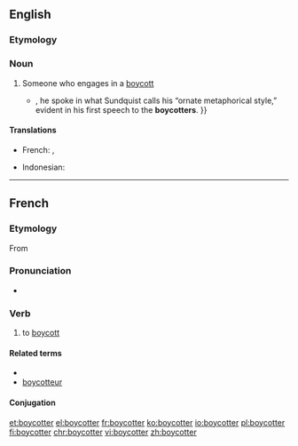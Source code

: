 ==English==

===Etymology===
{{suffix|boycott|er}}

===Noun===
{{en-noun}}

# Someone who engages in a [[boycott]]
#* {{quote-news|2009|January 18|Anthony Lewis|A New National Scripture|New York Times|url=http://www.nytimes.com/2009/01/18/books/review/Lewis-t.html
|passage=As early as 1955{{...|, when he was chosen at the age of 26 to lead the boycott of the segregated buses in Montgomery, Ala.}}, he spoke in what Sundquist calls his “ornate metaphorical style,” evident in his first speech to the '''boycotters'''. }}

====Translations====
{{trans-top|someone who engages in a boycott}}
* French: {{t+|fr|boycotteur|m}}, {{t+|fr|boycotteuse|f}}
{{trans-mid}}
* Indonesian: {{t+|id|pemboikot}}
{{trans-bottom}}

----

==French==

===Etymology===
From {{etyl|en|fr}} {{term|boycott|lang=en}}

===Pronunciation===
* {{IPA|/bɔj.kɔ.te/|lang=fr}}

===Verb===
{{fr-verb}}

# to [[boycott]]

====Related terms====
* {{l/fr|boycott}}
* [[boycotteur]]

====Conjugation====
{{fr-conj-er|boycott|avoir}}

[[et:boycotter]]
[[el:boycotter]]
[[fr:boycotter]]
[[ko:boycotter]]
[[io:boycotter]]
[[pl:boycotter]]
[[fi:boycotter]]
[[chr:boycotter]]
[[vi:boycotter]]
[[zh:boycotter]]